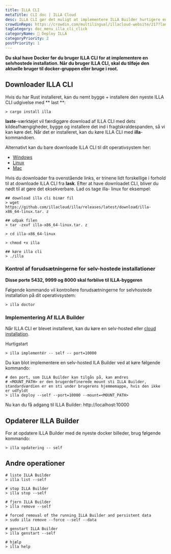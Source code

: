 ```yaml
---
title: ILLA CLI
metaTitle: CLI doc | ILLA Cloud
desc: ILLA CLI gør det muligt at implementere ILLA Builder hurtigere end din fantasi.
crowdinRepo: https://crowdin.com/multilingual/illacloud-website/217?languages=da&filter=basic&value=0
tagCategory: doc_menu_illa_cli_click
categoryName: 👷 Deploy ILLA
categoryPriority: 2
postPriority: 1
---
```


**Du skal have Docker før du bruger ILLA CLI for at implementere en selvhostede installation. Når du bruger ILLA CLI, skal du tilføje den aktuelle bruger til docker-gruppen eller bruge i root.**

## Downloader ILLA CLI

Hvis du har Rust installeret, kan du nemt bygge + installere den nyeste ILLA CLI udgivelse med ** last **:

```
> cargo install illa
```

**laste**-værktøjet vil færdiggøre download af ILLA CLI med dets kildeafhængigheder, bygge og installere det ind i fragtskraldespanden, så vi kan køre det.
Når det er installeret, kan du køre ILLA CLI med **illa**-kommandoen.

Alternativt kan du bare downloade ILLA CLI til dit operativsystem her:

-   [Windows](https://github.com/illacloud/illa/releases/latest/download/illa-x86_64-win.zip)
-   [Linux](https://github.com/illacloud/illa/releases/latest/download/illa-x86_64-linux.tar.gz)
-   [Mac](https://github.com/illacloud/illa/releases/latest/download/illa-x86_64-macos.tar.gz)

Hvis du downloader fra ovenstående links, er trinene lidt forskellige i forhold til at downloade ILLA CLI fra **lask**. Efter at have downloadet CLI, bliver du nødt til at gøre det eksekverbare. Lad os tage illa- linux for eksempel:

```
## download illa cli binær fil
> wget https://github.com/illacloud/illa/releases/latest/download/illa-x86_64-linux.tar. z

## udpak filen
> tar -zxvf illa-x86_64-linux.tar. z

> cd illa-x86_64-linux

> chmod +x illa

## køre illa cli
> ./illa

```

### Kontrol af forudsætningerne for selv-hostede installationer

**Disse porte 5432, 9999 og 8000 skal forblive til ILLA-byggeren**

Følgende kommando vil kontrollere forudsætningerne for selvhostede installation på dit operativsystem:

```
> illa doctor
```

### Implementering Af ILLA Builder

Når ILLA CLI er blevet installeret, kan du køre en selv-hosted eller [cloud installation](https://cloud.illacloud.com/).

Hurtigstart

```
> illa implementér -- self -- port=10000
```

Du kan blot implementere en selv-hosted ILA Builder ved at køre følgende kommando:

```
# den port, som ILLA Builder kan tilgås på, kan ændres
# <MOUNT_PATH> er den brugerdefinerede mount sti ILLA Builder, standardværdien er en sti under brugerens hjemmemappe, hvis den ikke er udfyldt
> illa deploy --self --port=10000 --mount=<MOUNT_PATH>
```

Nu kan du få adgang til ILLA Builder: http://localhost:10000

## Opdaterer ILLA Builder

For at opdatere ILLA Builder med de nyeste docker billeder, brug følgende kommando:

```
> illa opdatering -- self
```

## Andre operationer

```
# liste ILLA Builder
> illa list --self

# stop ILLA Builder
> illa stop --self

# fjern ILLA Builder
> illa remove --self

# forced removal of the running ILLA Builder and persistent data
> sudo illa remove --force --self --data

# genstart ILLA Builder
> illa genstart --self

# hjælp
> illa help
```
